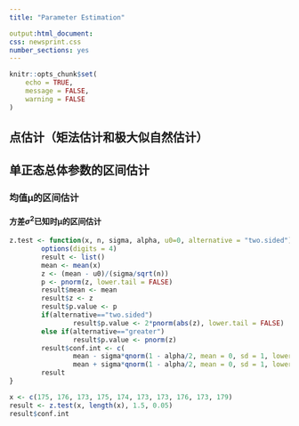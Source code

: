 ```yaml
---
title: "Parameter Estimation"

output:html_document: 
css: newsprint.css
number_sections: yes
---
```


```r
knitr::opts_chunk$set(
	echo = TRUE,
	message = FALSE,
	warning = FALSE
)
```
## 点估计（矩法估计和极大似自然估计）

## 单正态总体参数的区间估计
### 均值μ的区间估计
#### 方差$σ^2$已知时μ的区间估计
```r
z.test <- function(x, n, sigma, alpha, u0=0, alternative = "two.sided"){
        options(digits = 4)
        result <- list()
        mean <- mean(x)
        z <- (mean - u0)/(sigma/sqrt(n))
        p <- pnorm(z, lower.tail = FALSE)
        result$mean <- mean
        result$z <- z
        result$p.value <- p
        if(alternative=="two.sided")
                result$p.value <- 2*pnorm(abs(z), lower.tail = FALSE)
        else if(alternative=="greater")
                result$p.value <- pnorm(z)
        result$conf.int <- c(
                mean - sigma*qnorm(1 - alpha/2, mean = 0, sd = 1, lower.tail = TRUE)/sqrt(n),
                mean + sigma*qnorm(1 - alpha/2, mean = 0, sd = 1, lower.tail = TRUE)/sqrt(n))
        result
}
```
```r
x <- c(175, 176, 173, 175, 174, 173, 173, 176, 173, 179)
result <- z.test(x, length(x), 1.5, 0.05)
result$conf.int
```






